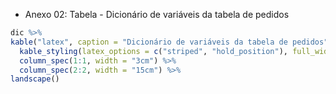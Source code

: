 

- Anexo 02: Tabela - Dicionário de variáveis da tabela de pedidos
```r
dic %>%
kable("latex", caption = "Dicionário de variáveis da tabela de pedidos", booktabs = T) %>%
  kable_styling(latex_options = c("striped", "hold_position"), full_width = F) %>%
  column_spec(1:1, width = "3cm") %>%
  column_spec(2:2, width = "15cm") %>%
landscape()
```
